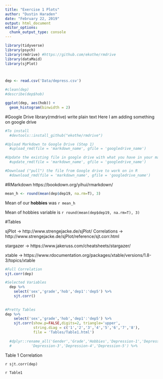 ```yaml
---
title: "Exercise 1 Plots"
author: "Dustin Haraden"
date: "February 22, 2019"
output: html_document
editor_options: 
  chunk_output_type: console
---
```



```r
library(tidyverse)
library(psych)
library(rmdrive) #https://github.com/ekothe/rmdrive
library(dataMaid)
library(sjPlot)



dep <- read.csv('Data/depress.csv')

#clean(dep)
#describe(dep$hob)


```


```r
ggplot(dep, aes(hob)) +
  geom_histogram(binwidth = 2)
```

#Google Drive library(rmdrive)
write plain text 
Here I am adding something on google drive

```r

#To install
  #devtools::install_github("ekothe/rmdrive")

#Upload Markdown to Google Drive (Step 1)
  #upload_rmd(file = 'markdown_name', gfile = 'googledrive_name')

#Update the existing file in google drive with what you have in your markdown
  #update_rmd(file = 'markdown_name', gfile = 'googledrive_name')

#Download ("pull") the file from Google drive to work on in R
  #download_rmd(file = 'markdown_name', gfile = 'googledrive_name')

```

#RMarkdown 
  https://bookdown.org/yihui/rmarkdown/ 
  
```r
mean_h <- round(mean(dep$dep19, na.rm=T), 3)
```

Mean of our **hobbies** was `r mean_h`

Mean of hobbies variable is `r round(mean(dep$dep19, na.rm=T), 3)`

#Tables

sjPlot -> http://www.strengejacke.de/sjPlot/
  Correlations -> http://www.strengejacke.de/sjPlot/reference/sjt.corr.html 
  
stargazer -> https://www.jakeruss.com/cheatsheets/stargazer/ 

xtable -> https://www.rdocumentation.org/packages/xtable/versions/1.8-3/topics/xtable

```r
#Full Correlation
sjt.corr(dep)

#Selected Variables
  dep %>% 
    select('sex','grade','hob','dep1':'dep5') %>% 
    sjt.corr()
  
  
#Pretty Tables
dep %>% 
    select('sex','grade','hob','dep1':'dep5') %>% 
    sjt.corr(show.p=FALSE,digits=2, triangle='upper', 
             string.diag = c('1','2','3','4','5','6','7','8'),
             file = 'Tables/Table1.html')
  
  #dplyr::rename_all('Gender','Grade','Hobbies','Depression-1','Depression-2',
  #         'Depression-3','Depression-4','Depression-5') %>% 
```

Table 1 Correlation

`r sjt.corr(dep)` 

`r Table1`